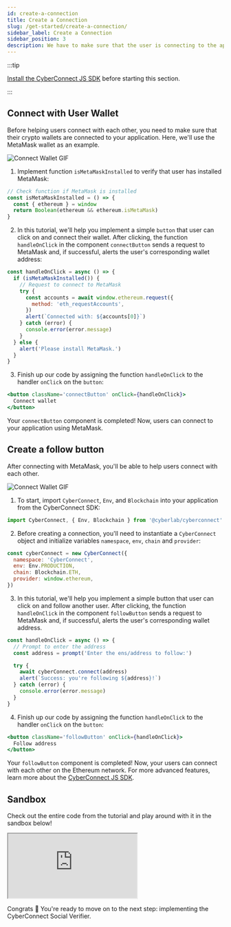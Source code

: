 ```yaml
---
id: create-a-connection
title: Create a Connection
slug: /get-started/create-a-connection/
sidebar_label: Create a Connection
sidebar_position: 3
description: We have to make sure that the user is connecting to the application using a wallet. In our example we will write the logic for the connection to the application using MetaMask, one of the most popular wallets out there.
---
```


:::tip

[Install the CyberConnect JS SDK](/v1/get-started/quick-setup/) before starting this section.

:::

## Connect with User Wallet

Before helping users connect with each other, you need to make sure that their crypto wallets are connected to your application. Here, we'll use the MetaMask wallet as an example.

![Connect Wallet GIF](/img/v0.5.0/gifs/connect.gif)

1. Implement function `isMetaMaskInstalled` to verify that user has installed MetaMask:

```jsx title="/src/components/ConnectButton.tsx"
// Check function if MetaMask is installed
const isMetaMaskInstalled = () => {
  const { ethereum } = window
  return Boolean(ethereum && ethereum.isMetaMask)
}
```

2. In this tutorial, we'll help you implement a simple `button` that user can click on and connect their wallet. After clicking, the function `handleOnClick` in the component `connectButton` sends a request to MetaMask and, if successful, alerts the user's corresponding wallet address:

```jsx title="/src/components/ConnectButton.tsx"
const handleOnClick = async () => {
  if (isMetaMaskInstalled()) {
    // Request to connect to MetaMask
    try {
      const accounts = await window.ethereum.request({
        method: 'eth_requestAccounts',
      })
      alert(`Connected with: ${accounts[0]}`)
    } catch (error) {
      console.error(error.message)
    }
  } else {
    alert('Please install MetaMask.')
  }
}
```

3. Finish up our code by assigning the function `handleOnClick` to the handler `onClick` on the `button`:

```jsx title="/src/components/ConnectButton.tsx"
<button className='connectButton' onClick={handleOnClick}>
  Connect wallet
</button>
```

Your `connectButton` component is completed! Now, users can connect to your application using MetaMask.

## Create a follow button

After connecting with MetaMask, you'll be able to help users connect with each other.

![Connect Wallet GIF](/img/v0.5.0/gifs/follow.gif)

1. To start, import `CyberConnect`, `Env`, and `Blockchain` into your application from the CyberConnect SDK:

```jsx title="/src/components/FollowButton.tsx"
import CyberConnect, { Env, Blockchain } from '@cyberlab/cyberconnect'
```

2. Before creating a connection, you'll need to instantiate a `CyberConnect` object and initialize variables `namespace`, `env`, `chain` and `provider`:

```jsx title="/src/components/FollowButton.tsx"
const cyberConnect = new CyberConnect({
  namespace: 'CyberConnect',
  env: Env.PRODUCTION,
  chain: Blockchain.ETH,
  provider: window.ethereum,
})
```

3. In this tutorial, we'll help you implement a simple button that user can click on and follow another user. After clicking, the function `handleOnClick` in the component `followButton` sends a request to MetaMask and, if successful, alerts the user's corresponding wallet address.

```jsx title="/src/components/FollowButton.tsx"
const handleOnClick = async () => {
  // Prompt to enter the address
  const address = prompt('Enter the ens/address to follow:')

  try {
    await cyberConnect.connect(address)
    alert(`Success: you're following ${address}!`)
  } catch (error) {
    console.error(error.message)
  }
}
```

4. Finish up our code by assigning the function `handleOnClick` to the handler `onClick` on the `button`:

```jsx title="/src/components/FollowButton.tsx"
<button className='followButton' onClick={handleOnClick}>
  Follow address
</button>
```

Your `followButton` component is completed! Now, your users can connect with each other on the Ethereum network. For more advanced features, learn more about the [CyberConnect JS SDK](/V1/cyberconnect-sdk/connect-with-js-sdk/).

## Sandbox

Check out the entire code from the tutorial and play around with it in the sandbox below!

<iframe
  src='https://codesandbox.io/embed/create-a-connection-fvecwy?codemirror=1&fontsize=14&hidenavigation=0&theme=dark&runonclick=1&view=split&module=/src/App.tsx,/src/components/ConnectButton.tsx,/src/components/FollowButton.tsx'
  title='create-a-connection'
  allow='accelerometer; ambient-light-sensor; camera; encrypted-media; geolocation; gyroscope; hid; microphone; midi; payment; usb; vr; xr-spatial-tracking'
  sandbox='allow-forms allow-modals allow-popups allow-presentation allow-same-origin allow-scripts'
></iframe>

Congrats 🎉 You're ready to move on to the next step: implementing the CyberConnect Social Verifier.
